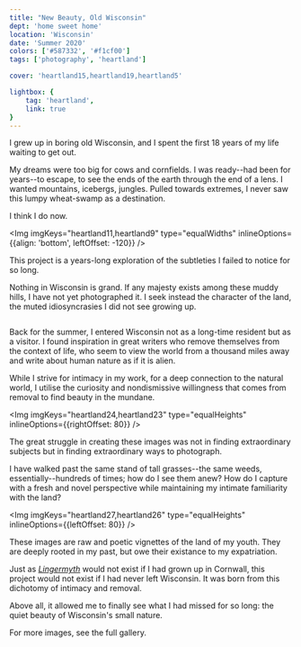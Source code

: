 ```yaml
---
title: "New Beauty, Old Wisconsin"
dept: 'home sweet home'
location: 'Wisconsin'
date: 'Summer 2020'
colors: ['#587332', '#f1cf00']
tags: ['photography', 'heartland']

cover: 'heartland15,heartland19,heartland5'

lightbox: {
    tag: 'heartland',
    link: true
}
---
```



I grew up in boring old Wisconsin, and I spent the first 18 years of my life waiting to get out.

My dreams were too big for cows and cornfields. I was ready--had been for years--to escape, to see the ends of the earth through the end of a lens. I wanted mountains, icebergs, jungles. Pulled towards extremes, I never saw this lumpy wheat-swamp as a destination.

I think I do now. 

<Img imgKeys="heartland11,heartland9" type="equalWidths" inlineOptions={{align: 'bottom', leftOffset: -120}} />
<Img imgKey="heartland17" mobileOnly />

This project is a years-long exploration of the subtleties I failed to notice for so long.

Nothing in Wisconsin is grand. If any majesty exists among these muddy hills, I have not yet photographed it. I seek instead the character of the land, the muted idiosyncrasies I did not see growing up. 

<Img imgKeys="heartland28,heartland17,heartland18" />

Back for the summer, I entered Wisconsin not as a long-time resident but as a visitor. I found inspiration in great writers who remove themselves from the context of life, who seem to view the world from a thousand miles away and write about human nature as if it is alien.

While I strive for intimacy in my work, for a deep connection to the natural world, I utilise the curiosity and nondismissive willingness that comes from removal to find beauty in the mundane. 

<Img imgKeys="heartland24,heartland23" type="equalHeights" inlineOptions={{rightOffset: 80}} />
<Img imgKey="heartland3" mobileOnly />

The great struggle in creating these images was not in finding extraordinary subjects but in finding extraordinary ways to photograph.

I have walked past the same stand of tall grasses--the same weeds, essentially--hundreds of times; how do I see them anew? How do I capture with a fresh and novel perspective while maintaining my intimate familiarity with the land? 

<Img imgKeys="heartland27,heartland26" type="equalHeights" inlineOptions={{leftOffset: 80}} />
<Img imgKey="heartland19" mobileOnly />

These images are raw and poetic vignettes of the land of my youth. They are deeply rooted in my past, but owe their existance to my expatriation.

Just as _[Lingermyth](/a/myth)_ would not exist if I had grown up in Cornwall, this project would not exist if I had never left Wisconsin. It was born from this dichotomy of intimacy and removal.

Above all, it allowed me to finally see what I had missed for so long: the quiet beauty of Wisconsin's small nature.

For more images, see the <Lightbox>full gallery</Lightbox>.